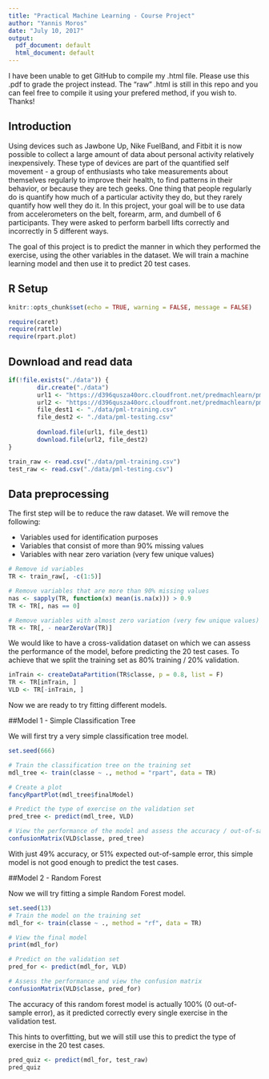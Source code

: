 ```yaml
---
title: "Practical Machine Learning - Course Project"
author: "Yannis Moros"
date: "July 10, 2017"
output:
  pdf_document: default
  html_document: default
---
```


I have been unable to get GitHub to compile my .html file. Please use this .pdf
to grade the project instead. The "raw" .html is still in this repo and you can feel free
to compile it using your prefered method, if you wish to. Thanks!

## Introduction

Using devices such as Jawbone Up, Nike FuelBand, and Fitbit it is now possible to collect a large amount of data about personal activity relatively inexpensively. These type of devices are part of the quantified self movement - a group of enthusiasts who take measurements about themselves regularly to improve their health, to find patterns in their behavior, or because they are tech geeks. One thing that people regularly do is quantify how much of a particular activity they do, but they rarely quantify how well they do it. In this project, your goal will be to use data from accelerometers on the belt, forearm, arm, and dumbell of 6 participants. They were asked to perform barbell lifts correctly and incorrectly in 5 different ways. 

The goal of this project is to predict the manner in which they performed the exercise, using 
the other variables in the dataset. We will train a machine learning model and then 
use it to predict 20 test cases.

## R Setup

```r
knitr::opts_chunk$set(echo = TRUE, warning = FALSE, message = FALSE)
```


```r
require(caret)
require(rattle)
require(rpart.plot)
```

## Download and read data

```r
if(!file.exists("./data")) {
        dir.create("./data")
        url1 <- "https://d396qusza40orc.cloudfront.net/predmachlearn/pml-training.csv"
        url2 <- "https://d396qusza40orc.cloudfront.net/predmachlearn/pml-testing.csv"
        file_dest1 <- "./data/pml-training.csv"
        file_dest2 <- "./data/pml-testing.csv"
        
        download.file(url1, file_dest1)
        download.file(url2, file_dest2)
}

train_raw <- read.csv("./data/pml-training.csv")
test_raw <- read.csv("./data/pml-testing.csv")
```

## Data preprocessing

The first step will be to reduce the raw dataset. We will remove the following:

* Variables used for identification purposes
* Variables that consist of more than 90% missing values
* Variables with near zero variation (very few unique values)

```r
# Remove id variables
TR <- train_raw[, -c(1:5)]

# Remove variables that are more than 90% missing values
nas <- sapply(TR, function(x) mean(is.na(x))) > 0.9
TR <- TR[, nas == 0]

# Remove variables with almost zero variation (very few unique values)
TR <- TR[, - nearZeroVar(TR)]
```

We would like to have a cross-validation dataset on which we can assess the 
performance of the model, before predicting the 20 test cases. To achieve that
we split the training set as 80% training / 20% validation. 

```r
inTrain <- createDataPartition(TR$classe, p = 0.8, list = F)
TR <- TR[inTrain, ]
VLD <- TR[-inTrain, ]
```

Now we are ready to try fitting different models.

##Model 1 - Simple Classification Tree

We will first try a very simple classification tree model.

```r
set.seed(666)

# Train the classification tree on the training set
mdl_tree <- train(classe ~ ., method = "rpart", data = TR)

# Create a plot
fancyRpartPlot(mdl_tree$finalModel)

# Predict the type of exercise on the validation set
pred_tree <- predict(mdl_tree, VLD)

# View the performance of the model and assess the accuracy / out-of-sample error.
confusionMatrix(VLD$classe, pred_tree)
```

With just 49% accuracy, or 51% expected out-of-sample error, this simple model
is not good enough to predict the test cases.

##Model 2 - Random Forest

Now we will try fitting a simple Random Forest model.

```r
set.seed(13)
# Train the model on the training set
mdl_for <- train(classe ~ ., method = "rf", data = TR)

# View the final model
print(mdl_for)

# Predict on the validation set
pred_for <- predict(mdl_for, VLD)

# Assess the performance and view the confusion matrix
confusionMatrix(VLD$classe, pred_for)
```

The accuracy of this random forest model is actually 100% (0 out-of-sample error), 
as it predicted correctly every single exercise in the validation test.

This hints to overfitting, but we will still use this to predict the type of 
exercise in the 20 test cases.

```r
pred_quiz <- predict(mdl_for, test_raw)
pred_quiz
```